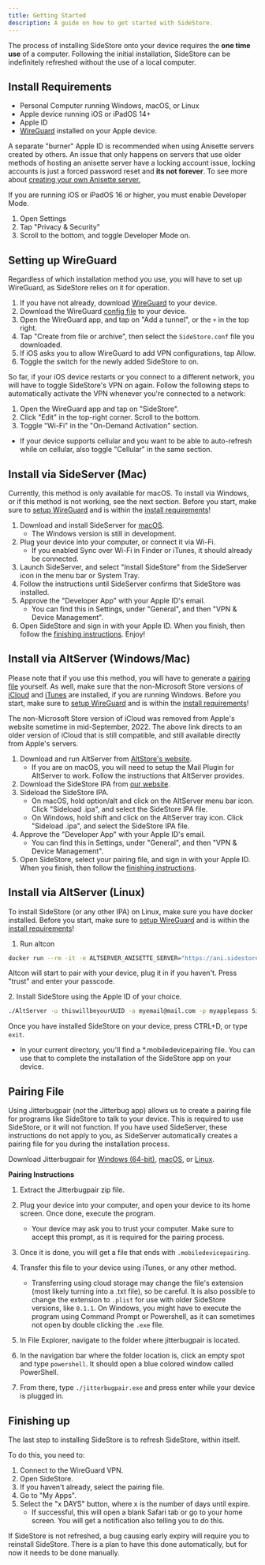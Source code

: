 ```yaml
---
title: Getting Started
description: A guide on how to get started with SideStore.
---
```


The process of installing SideStore onto your device requires the **one time use** of a computer. Following the initial installation, SideStore can be indefinitely refreshed without the use of a local computer.

## Install Requirements

* Personal Computer running Windows, macOS, or Linux
* Apple device running iOS or iPadOS 14+
* Apple ID
* [WireGuard](https://apps.apple.com/us/app/wireguard/id1441195209) installed on your Apple device.

A separate "burner" Apple ID is recommended when using Anisette servers created by others. An issue that only happens on servers that use older methods of hosting an anisette server have a locking account issue, locking accounts is just a forced password reset and **its not forever**. To see more about [creating your own Anisette server.](../../advanced/anisette-server)

If you are running iOS or iPadOS 16 or higher, you must enable Developer Mode.

1. Open Settings
2. Tap "Privacy & Security"
3. Scroll to the bottom, and toggle Developer Mode on.

## Setting up WireGuard

Regardless of which installation method you use, you will have to set up WireGuard, as SideStore relies on it for operation.

1. If you have not already, download [WireGuard](https://apps.apple.com/us/app/wireguard/id1441195209) to your device.
2. Download the WireGuard [config file](https://github.com/SideStore/SideStore/releases/download/0.3.1/SideStore.conf) to your device.
3. Open the WireGuard app, and tap on "Add a tunnel", or the `+` in the top right.
4. Tap "Create from file or archive", then select the `SideStore.conf` file you downloaded.
5. If iOS asks you to allow WireGuard to add VPN configurations, tap Allow.
6. Toggle the switch for the newly added SideStore to on.

So far, if your iOS device restarts or you connect to a different network, you will have to toggle SideStore's VPN on again. Follow the following steps to automatically activate the VPN whenever you're connected to a network:

1. Open the WireGuard app and tap on "SideStore".
2. Click "Edit" in the top-right corner. Scroll to the bottom.
3. Toggle "Wi-Fi" in the "On-Demand Activation" section.
  * If your device supports cellular and you want to be able to auto-refresh while on cellular, also toggle "Cellular" in the same section.

## Install via SideServer (Mac)

Currently, this method is only available for macOS. To install via Windows, or if this method is not working, see the next section. Before you start, make sure to [setup WireGuard](#setting-up-wireguard) and is within the [install requirements](#install-requirements)!

1. Download and install SideServer for [macOS](https://github.com/SideStore/SideServer-macOS/releases/latest/download/SideServer.dmg).
    * The Windows version is still in development.
2. Plug your device into your computer, or connect it via Wi-Fi.
    * If you enabled Sync over Wi-Fi in Finder or iTunes, it should already be connected.
3. Launch SideServer, and select "Install SideStore" from the SideServer icon in the menu bar or System Tray.
4. Follow the instructions until SideServer confirms that SideStore was installed.
5. Approve the "Developer App" with your Apple ID's email.
    * You can find this in Settings, under "General", and then "VPN & Device Management".
6. Open SideStore and sign in with your Apple ID. When you finish, then follow the [finishing instructions](#finishing-up). Enjoy!

## Install via AltServer (Windows/Mac)

Please note that if you use this method, you will have to generate a [pairing file](#pairing-file) yourself. As well, make sure that the non-Microsoft Store versions of [iCloud](https://updates.cdn-apple.com/2020/windows/001-39935-20200911-1A70AA56-F448-11EA-8CC0-99D41950005E/iCloudSetup.exe) and [iTunes](https://support.apple.com/en-us/HT210384) are installed, if you are running Windows. Before you start, make sure to [setup WireGuard](#setting-up-wireguard) and is within the [install requirements](#install-requirements)!

The non-Microsoft Store version of iCloud was removed from Apple's website sometime in mid-September, 2022. The above link directs to an older version of iCloud that is still compatible, and still available directly from Apple's servers.

1. Download and run AltServer from [AltStore's website](https://AltStore.io).
    * If you are on macOS, you will need to setup the Mail Plugin for AltServer to work. Follow the instructions that AltServer provides.
2. Download the SideStore IPA from [our website](https://sidestore.io).
3. Sideload the SideStore IPA.
    * On macOS, hold option/alt and click on the AltServer menu bar icon. Click "Sideload .ipa", and select the SideStore IPA file.
    * On Windows, hold shift and click on the AltServer tray icon. Click "Sideload .ipa", and select the SideStore IPA file.
4. Approve the "Developer App" with your Apple ID's email.
    * You can find this in Settings, under "General", and then "VPN & Device Management".
5. Open SideStore, select your pairing file, and sign in with your Apple ID. When you finish, then follow the [finishing instructions](#finishing-up).

## Install via AltServer (Linux)

To install SideStore (or any other IPA) on Linux, make sure you have docker installed. Before you start, make sure to [setup WireGuard](#setting-up-wireguard) and is within the [install requirements](#install-requirements)!

1. Run altcon

```bash
docker run --rm -it -e ALTSERVER_ANISETTE_SERVER="https://ani.sidestore.io/" -v ${PWD}/:/mnt/ -v /var/run:/var/run ghcr.io/sidestore/altcon
```

Altcon will start to pair with your device, plug it in if you haven't. Press "trust" and enter your passcode.

2\. Install SideStore using the Apple ID of your choice.

```bash
./AltServer -u thiswillbeyourUUID -a myemail@mail.com -p myapplepass SideStore.ipa
```

Once you have installed SideStore on your device, press CTRL+D, or type `exit`.

* In your current directory, you'll find a *.mobiledevicepairing file. You can use that to complete the installation of the SideStore app on your device.

## Pairing File

Using Jitterbugpair (*not* the Jitterbug app) allows us to create a pairing file for programs like SideStore to talk to your device. This is required to use SideStore, or it will not function. If you have used SideServer, these instructions do not apply to you, as SideServer automatically creates a pairing file for you during the installation process.

Download Jitterbugpair for [Windows (64-bit)](https://github.com/osy/Jitterbug/releases/download/v1.3.1/jitterbugpair-win64.zip), [macOS](https://github.com/osy/Jitterbug/releases/download/v1.3.1/jitterbugpair-macos.zip), or [Linux](https://github.com/osy/Jitterbug/releases/download/v1.3.1/jitterbugpair-linux.zip).

**Pairing Instructions**

1. Extract the Jitterbugpair zip file.
2. Plug your device into your computer, and open your device to its home screen. Once done, execute the program.
    * Your device may ask you to trust your computer. Make sure to accept this prompt, as it is required for the pairing process.
3. Once it is done, you will get a file that ends with `.mobiledevicepairing`.
4. Transfer this file to your device using iTunes, or any other method.
    * Transferring using cloud storage may change the file's extension (most likely turning into a .txt file), so be careful. It is also possible to change the extension to `.plist` for use with older SideStore versions, like `0.1.1`.
On Windows, you might have to execute the program using Command Prompt or Powershell, as it can sometimes not open by double clicking the `.exe` file.

5. In File Explorer, navigate to the folder where jitterbugpair is located.
6. In the navigation bar where the folder location is, click an empty spot and type `powershell`. It should open a blue colored window called PowerShell.
7. From there, type `./jitterbugpair.exe` and press enter while your device is plugged in.

## Finishing up

The last step to installing SideStore is to refresh SideStore, within itself.

To do this, you need to:

1. Connect to the WireGuard VPN.
2. Open SideStore.
3. If you haven't already, select the pairing file.
4. Go to "My Apps".
5. Select the "x DAYS" button, where x is the number of days until expire.
    * If successful, this will open a blank Safari tab or go to your home screen. You will get a notification also telling you to do this.

If SideStore is not refreshed, a bug causing early expiry will require you to reinstall SideStore. There is a plan to have this done automatically, but for now it needs to be done manually.
